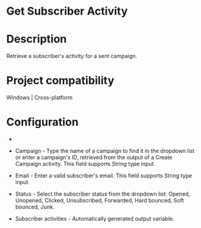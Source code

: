 ﻿# Get Subscriber Activity

# Description

Retrieve a subscriber's activity for a sent campaign.

# Project compatibility

Windows | Cross-platform

# Configuration

* 
* Campaign - Type the name of a campaign to find it in the dropdown list or enter a campaign's ID, retrieved from the output of a Create Campaign activity. This field supports String type input.
* Email - Enter a valid subscriber's email. This field supports String type input.
* Status - Select the subscriber status from the dropdown list: Opened, Unopened, Clicked, Unsubscribed, Forwarded, Hard bounced, Soft bounced, Junk.









* Subscriber activities - Automatically generated output variable.
